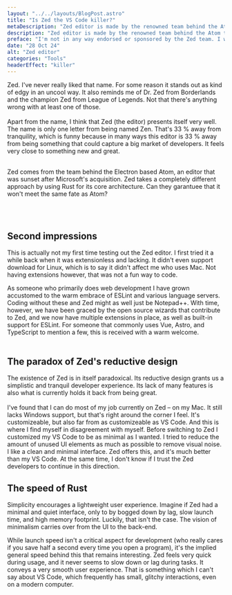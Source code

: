 ```yaml
---
layout: "../../layouts/BlogPost.astro"
title: "Is Zed the VS Code killer?"
metaDescription: "Zed editor is made by the renowned team behind the Atom text editor, and stands to be a serious contender to VS Code."
description: "Zed editor is made by the renowned team behind the Atom text editor, and stands to be a serious contender to VS Code. I've tested it and given it some thought."
preface: "I'm not in any way endorsed or sponsored by the Zed team. I write this freely and from my own genuine personal experience."
date: "28 Oct 24"
alt: "Zed editor"
categories: "Tools"
headerEffect: "killer"
---
```



Zed. I've never really liked that name. For some reason it stands out as kind of edgy in an uncool way. It also reminds me of Dr. Zed from Borderlands and the champion Zed from League of Legends. Not that there's anything wrong with at least one of those.
<br /><br />
Apart from the name, I think that Zed (the editor) presents itself very well. The name is only one letter from being named Zen. That's 33 % away from tranquility, which is funny because in many ways this editor is 33 % away from being something that could capture a big market of developers. It feels very close to something new and great.
<br /><br />
<p class="fact-box">Zed comes from the team behind the Electron based Atom, an editor that was sunset after
Microsoft's acquisition. Zed takes a completely different approach by using Rust for its core architecture.
Can they garantuee that it won't meet the same fate as Atom?</p>
<br /><br />

## Second impressions

This is actually not my first time testing out the Zed editor. I first tried it a while back when it was extensionless and lacking. It didn't even support download for Linux, which is to say it didn't affect me who uses Mac. Not having extensions however, that was not a fun way to code.

<ArticleImage
	src={Article}
	alt="Screenshot of Zed's editor"
	imageDescription="A behind-the-scenes screenshot of the making of this article in Zed."
/>

As someone who primarily does web development I have grown accustomed to the warm embrace of ESLint and various language servers. Coding without these and Zed might as well just be Notepad++. With time, however, we have been graced by the open source wizards that contribute to Zed, and we now have multiple extensions in place, as well as built-in support for ESLint. For someone that commonly uses Vue, Astro, and TypeScript to mention a few, this is received with a warm welcome.
<br /><br />

## The paradox of Zed's reductive design

The existence of Zed is in itself paradoxical. Its reductive design grants us a simplistic and tranquil developer experience. Its lack of many features is also what is currently holds it back from being great.
<br /><br />
I've found that I can do most of my job currently on Zed – on my Mac. It still lacks Windows support, but that's right around the corner I feel. It's customizeable, but also far from as customizeable as VS Code. And this is where I find myself in disagreement with myself. Before switching to Zed I customized my VS Code to be as minimal as I wanted. I tried to reduce the amount of unused UI elements as much as possible to remove visual noise. I like a clean and minimal interface. Zed offers this, and it's much better than my VS Code. At the same time, I don't know if I trust the Zed developers to continue in this direction.

## The speed of Rust

Simplicity encourages a lightweight user experience. Imagine if Zed had a minimal and quiet interface, only to by bogged down by lag, slow launch time, and high memory footprint. Luckily, that isn't the case. The vision of minimalism carries over from the UI to the back-end.

<Stats client:idle />

While launch speed isn't a critical aspect for development (who really cares if you save half a second every time you open a program), it's the implied general speed behind this that remains interesting. Zed feels very quick during usage, and it never seems to slow down or lag during tasks. It conveys a very smooth user experience. That is something which I can't say about VS Code, which frequently has small, glitchy interactions, even on a modern computer.
